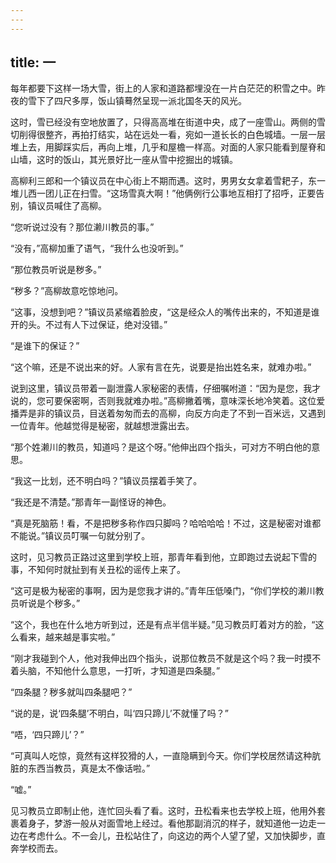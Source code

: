 ```yaml
---
---
---
```

title: 一
---




每年都要下这样一场大雪，街上的人家和道路都埋没在一片白茫茫的积雪之中。昨夜的雪下了四尺多厚，饭山镇蓦然呈现一派北国冬天的风光。

这时，雪已经没有空地放置了，只得高高堆在街道中央，成了一座雪山。两侧的雪切削得很整齐，再拍打结实，站在远处一看，宛如一道长长的白色城墙。一层一层堆上去，用脚踩实后，再向上堆，几乎和屋檐一样高。对面的人家只能看到屋脊和山墙，这时的饭山，其光景好比一座从雪中挖掘出的城镇。

高柳利三郎和一个镇议员在中心街上不期而遇。这时，男男女女拿着雪耙子，东一堆儿西一团儿正在扫雪。“这场雪真大啊！”他俩例行公事地互相打了招呼，正要告别，镇议员喊住了高柳。

“您听说过没有？那位濑川教员的事。”

“没有，”高柳加重了语气，“我什么也没听到。”

“那位教员听说是秽多。”

“秽多？”高柳故意吃惊地问。

“这事，没想到吧？”镇议员紧缩着脸皮，“这是经众人的嘴传出来的，不知道是谁开的头。不过有人下过保证，绝对没错。”

“是谁下的保证？”

“这个嘛，还是不说出来的好。人家有言在先，说要是抬出姓名来，就难办啦。”

说到这里，镇议员带着一副泄露人家秘密的表情，仔细嘱咐道：“因为是您，我才说的，您可要保密啊，否则我就难办啦。”高柳撇着嘴，意味深长地冷笑着。这位爱播弄是非的镇议员，目送着匆匆而去的高柳，向反方向走了不到一百米远，又遇到一位青年。他越觉得是秘密，就越想泄露出去。

“那个姓濑川的教员，知道吗？是这个呀。”他伸出四个指头，可对方不明白他的意思。

“我这一比划，还不明白吗？”镇议员摆着手笑了。

“我还是不清楚。”那青年一副怪讶的神色。

“真是死脑筋！看，不是把秽多称作四只脚吗？哈哈哈哈！不过，这是秘密对谁都不能说。”镇议员叮嘱一句就分别了。

这时，见习教员正路过这里到学校上班，那青年看到他，立即跑过去说起下雪的事，不知何时就扯到有关丑松的谣传上来了。

“这可是极为秘密的事啊，因为是您我才讲的。”青年压低嗓门，“你们学校的濑川教员听说是个秽多。”

“这个，我也在什么地方听到过，还是有点半信半疑。”见习教员盯着对方的脸，“这么看来，越来越是事实啦。”

“刚才我碰到个人，他对我伸出四个指头，说那位教员不就是这个吗？我一时摸不着头脑，不知他什么意思，一打听，才知道是四条腿。”

“四条腿？秽多就叫四条腿吧？”

“说的是，说‘四条腿’不明白，叫‘四只蹄儿’不就懂了吗？”

“唔，‘四只蹄儿’？”

“可真叫人吃惊，竟然有这样狡猾的人，一直隐瞒到今天。你们学校居然请这种肮脏的东西当教员，真是太不像话啦。”

“嘘。”

见习教员立即制止他，连忙回头看了看。这时，丑松看来也去学校上班，他用外套裹着身子，梦游一般从对面雪地上经过。看他那副消沉的样子，就知道他一边走一边在考虑什么。不一会儿，丑松站住了，向这边的两个人望了望，又加快脚步，直奔学校而去。